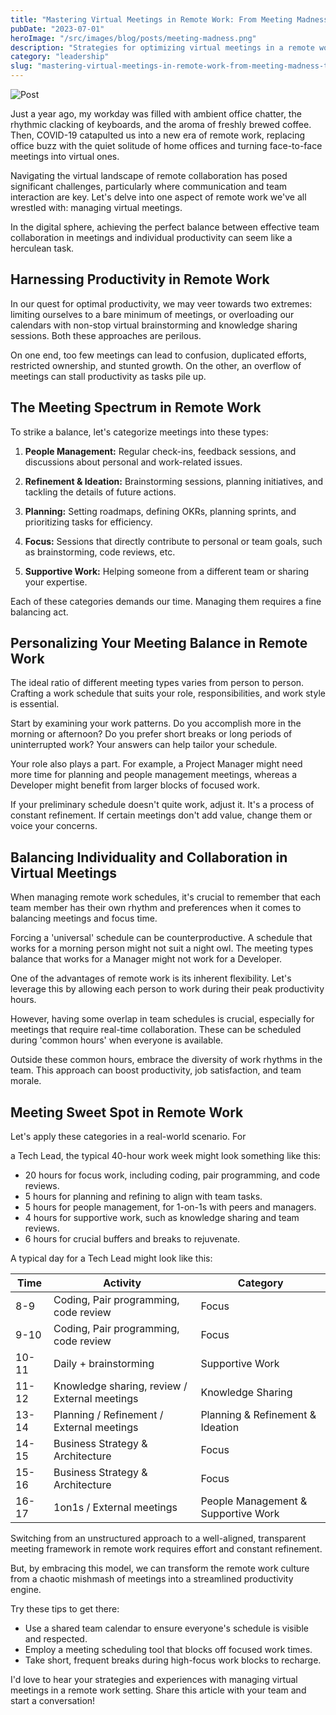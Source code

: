 ```yaml
---
title: "Mastering Virtual Meetings in Remote Work: From Meeting Madness to Productive Paradise"
pubDate: "2023-07-01"
heroImage: "/src/images/blog/posts/meeting-madness.png"
description: "Strategies for optimizing virtual meetings in a remote work environment focus on balancing various types of meetings and personalizing schedules to individual work rhythms."
category: "leadership"
slug: "mastering-virtual-meetings-in-remote-work-from-meeting-madness-to-productive-paradise"
---
```


![Post](/src/images/blog/posts/meeting-madness.png)

Just a year ago, my workday was filled with ambient office chatter, the rhythmic clacking of
keyboards, and the aroma of freshly brewed coffee. Then, COVID-19 catapulted us into a new era of
remote work, replacing office buzz with the quiet solitude of home offices and turning face-to-face
meetings into virtual ones.

Navigating the virtual landscape of remote collaboration has posed significant challenges,
particularly where communication and team interaction are key. Let's delve into one aspect of remote
work we've all wrestled with: managing virtual meetings.

In the digital sphere, achieving the perfect balance between effective team collaboration in
meetings and individual productivity can seem like a herculean task.

## Harnessing Productivity in Remote Work

In our quest for optimal productivity, we may veer towards two extremes: limiting ourselves to a
bare minimum of meetings, or overloading our calendars with non-stop virtual brainstorming and
knowledge sharing sessions. Both these approaches are perilous.

On one end, too few meetings can lead to confusion, duplicated efforts, restricted ownership, and
stunted growth. On the other, an overflow of meetings can stall productivity as tasks pile up.

## The Meeting Spectrum in Remote Work

To strike a balance, let's categorize meetings into these types:

1. **People Management:** Regular check-ins, feedback sessions, and discussions about personal and
   work-related issues.

2. **Refinement & Ideation:** Brainstorming sessions, planning initiatives, and tackling the details
   of future actions.

3. **Planning:** Setting roadmaps, defining OKRs, planning sprints, and prioritizing tasks for
   efficiency.

4. **Focus:** Sessions that directly contribute to personal or team goals, such as brainstorming,
   code reviews, etc.

5. **Supportive Work:** Helping someone from a different team or sharing your expertise.

Each of these categories demands our time. Managing them requires a fine balancing act.

## Personalizing Your Meeting Balance in Remote Work

The ideal ratio of different meeting types varies from person to person. Crafting a work schedule
that suits your role, responsibilities, and work style is essential.

Start by examining your work patterns. Do you accomplish more in the morning or afternoon? Do you
prefer short breaks or long periods of uninterrupted work? Your answers can help tailor your
schedule.

Your role also plays a part. For example, a Project Manager might need more time for planning and
people management meetings, whereas a Developer might benefit from larger blocks of focused work.

If your preliminary schedule doesn't quite work, adjust it. It's a process of constant refinement.
If certain meetings don't add value, change them or voice your concerns.

## Balancing Individuality and Collaboration in Virtual Meetings

When managing remote work schedules, it's crucial to remember that each team member has their own
rhythm and preferences when it comes to balancing meetings and focus time.

Forcing a 'universal' schedule can be counterproductive. A schedule that works for a morning person
might not suit a night owl. The meeting types balance that works for a Manager might not work for a
Developer.

One of the advantages of remote work is its inherent flexibility. Let's leverage this by allowing
each person to work during their peak productivity hours.

However, having some overlap in team schedules is crucial, especially for meetings that require
real-time collaboration. These can be scheduled during 'common hours' when everyone is available.

Outside these common hours, embrace the diversity of work rhythms in the team. This approach can
boost productivity, job satisfaction, and team morale.

## Meeting Sweet Spot in Remote Work

Let's apply these categories in a real-world scenario. For

a Tech Lead, the typical 40-hour work week might look something like this:

- 20 hours for focus work, including coding, pair programming, and code reviews.
- 5 hours for planning and refining to align with team tasks.
- 5 hours for people management, for 1-on-1s with peers and managers.
- 4 hours for supportive work, such as knowledge sharing and team reviews.
- 6 hours for crucial buffers and breaks to rejuvenate.

A typical day for a Tech Lead might look like this:

| Time  | Activity                                      | Category                            |
|-------|-----------------------------------------------|-------------------------------------|
| 8-9   | Coding, Pair programming, code review         | Focus                               |
| 9-10  | Coding, Pair programming, code review         | Focus                               |
| 10-11 | Daily + brainstorming                         | Supportive Work                     |
| 11-12 | Knowledge sharing, review / External meetings | Knowledge Sharing                   |
| 13-14 | Planning / Refinement / External meetings     | Planning & Refinement & Ideation    |
| 14-15 | Business Strategy & Architecture              | Focus                               |
| 15-16 | Business Strategy & Architecture              | Focus                               |
| 16-17 | 1on1s / External meetings                     | People Management & Supportive Work |

Switching from an unstructured approach to a well-aligned, transparent meeting framework in remote
work requires effort and constant refinement.

But, by embracing this model, we can transform the remote work culture from a chaotic mishmash of
meetings into a streamlined productivity engine.

Try these tips to get there:

- Use a shared team calendar to ensure everyone's schedule is visible and respected.
- Employ a meeting scheduling tool that blocks off focused work times.
- Take short, frequent breaks during high-focus work blocks to recharge.

I'd love to hear your strategies and experiences with managing virtual meetings in a remote work
setting. Share this article with your team and start a conversation!